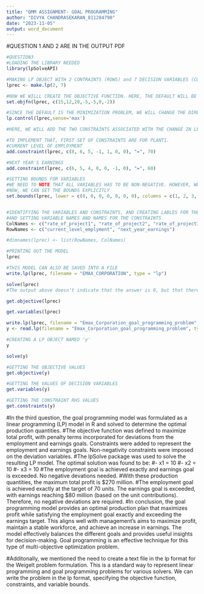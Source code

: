 ---
title: "QMM ASSIGNMENT- GOAL PROGRAMMING"
author: "DIVYA CHANDRASEKARAN_811284790"
date: "2023-11-05"
output: word_document
---

#QUESTION 1 AND 2 ARE IN THE OUTPUT PDF



```{r}
#QUESTION3
#LOADING THE LIBRARY NEEDED
library(lpSolveAPI)
```

```{r}
#MAKING LP OBJECT WITH 2 CONTRAINTS (ROWS) and 7 DECISION VARIABLES (COLUMNS) 
lprec <- make.lp(2, 7)

#NOW WE WILLL CREATE THE OBJECTIVE FUNCTION. HERE, THE DEFAULT WILL BE THE MINIMIZATION PROBLEM. 
set.objfn(lprec, c(15,12,20,-5,-5,0,-2))

#SINCE THE DEFAULT IS THE MINIMIZATION PROBLEM, WE WILL CHANGE THE DIRECTION AND SET IT TO MAXIMIZATION.
lp.control(lprec,sense='max')
```

```{r}
#HERE, WE WILL ADD THE TWO CONSTRAINTS ASSOCIATED WITH THE CHANGE IN LEVEL OF EMPLOYMENT AND NEXT YEAR'S EARNINGS.

#TO IMPLEMENT THAT, FIRST SET OF CONSTRAINTS ARE FOR PLANT1.
#CURRENT LEVEL OF EMPLOYMENT
add.constraint(lprec, c(8, 6, 5, -1, 1, 0, 0), "=", 70)

#NEXT YEAR'S EARNINGS
add.constraint(lprec, c(6, 5, 4, 0, 0, -1, 0), "=", 60)

#SETTING BOUNDS FOR VARIABLES
#WE NEED TO NOTE THAT ALL VARIABLES HAS TO BE NON-NEGATIVE. HOWEVER, WE DON'T NEED TO DO IT SINCE IT'S ALREADY THE DEFAULT.
#NOW, WE CAN SET THE BOUNDS EXPLICITLY
set.bounds(lprec, lower = c(0, 0, 0, 0, 0, 0, 0), columns = c(1, 2, 3, 4, 5, 6, 7)) 


#IDENTIFYING THE VARIABLES AND CONSTRAINTS, AND CREATING LABLES FOR THE COLUMNS (VARIABLES) AND ROWS (CONSTRAINTS)
#AND SETTING VARIABLE NAMES AND NAMES FOR THE CONSTRAINTS
ColNames <- c("rate_of_project1", "rate_of_project2", "rate_of_project3","penalty_positive_change_level_of_employment", "penalty_negative_change_level_of_employment", "penalty_positive_change_level_of_next_year_earnings", "penalty_negative_change_level_of_next_year_earnings", "non-negativity_constraint", "non-negativity_constraint", "non-negativity_constraint", "non-negativity_constraint", "non-negativity_constraint", "non-negativity_constraint", "non-negativity_constraint", "non-negativity_constraint", "non-negativity_constraint")
RowNames <- c("current_level_emplyment", "next_year_earnings")

#dimnames(lprec) <- list(RowNames, ColNames)

#PRINTING OUT THE MODEL
lprec
```

```{r}
#THIS MODEL CAN ALSO BE SAVED INTO A FILE
write.lp(lprec, filename = "EMAX_CORPORATION", type = "lp")
```

```{r}
solve(lprec)
#The output above doesn’t indicate that the answer is 0, but that there was a successful solution We now output the value of the objective function, and the variables.
```

```{r}
get.objective(lprec)
```

```{r}
get.variables(lprec)

```

```{r}
write.lp(lprec, filename = "Emax_Corporation_goal_programming_problem", type = "lp")
y <- read.lp(filename = "Emax_Corporation_goal_programming_problem", type = "lp") 

#CREATING A LP OBJECT NAMED 'y' 
y
```

```{R}
solve(y)
```

```{r}
#GETTING THE OBJECTIVE VALUES
get.objective(y)        
```

```{R}
#GETTING THE VALUES OF DECISION VARIABLES
get.variables(y)        
```

```{R}
#GETTING THE CONSTRAINT RHS VALUES
get.constraints(y)      
```

#In the third question, the goal programming model was formulated as a linear programming (LP) model in R and solved to determine the optimal production quantities. 
#The objective function was defined to maximize total profit, with penalty terms incorporated for deviations from the employment and earnings goals. Constraints were added to represent the employment and earnings goals. Non-negativity constraints were imposed on the deviation variables.
#The lpSolve package was used to solve the resulting LP model. The optimal solution was found to be:
#- x1 = 10
#- x2 = 10 
#- x3 = 10
#The employment goal is achieved exactly and earnings goal is exceeded. No negative devations needed.
#With these production quantities, the maximum total profit is $270 million.
#The employment goal is achieved exactly at the target of 70 units. The earnings goal is exceeded, with earnings reaching $80 million (based on the unit contributions). Therefore, no negative deviations are required.
#In conclusion, the goal programming model provides an optimal production plan that maximizes profit while satisfying the employment goal exactly and exceeding the earnings target. This aligns well with management's aims to maximize profit, maintain a stable workforce, and achieve an increase in earnings. The model effectively balances the different goals and provides useful insights for decision-making. Goal programming is an effective technique for this type of multi-objective optimization problem.

#Additonally, we mentioned the need to create a text file in the lp format for the Weigelt problem formulation. This is a standard way to represent linear programming and goal programming problems for various solvers. We can write the problem in the lp format, specifying the objective function, constraints, and variable bounds.
